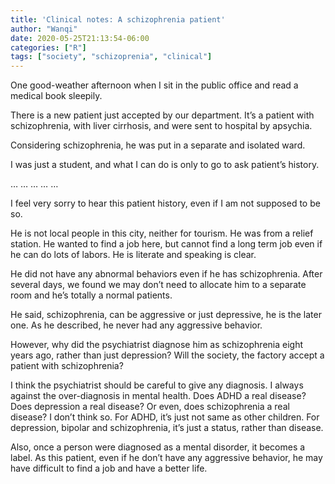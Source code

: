 ```yaml
---
title: 'Clinical notes: A schizophrenia patient'
author: "Wanqi"
date: 2020-05-25T21:13:54-06:00
categories: ["R"]
tags: ["society", "schizoprenia", "clinical"]
---
```


One good-weather afternoon when I sit in the public office and read a medical book sleepily. 

There is a new patient just accepted by our department. It's a patient with schizophrenia, with liver cirrhosis, and were sent to hospital by apsychia.

Considering schizophrenia, he was put in a separate and isolated ward.

I was just a student, and what I can do is only to go to ask patient's history. 

...
...
...
...
...


I feel very sorry to hear this patient history, even if I am not supposed to be so. 


He is not local people in this city, neither for tourism. He was from a relief station. He wanted to find a job here, but cannot find a long term job even if he can do lots of labors. He is literate and speaking is clear.  

He did not have any abnormal behaviors even if he has schizophrenia. After several days, we found we may don't need to allocate him to a separate room and he's totally a normal patients.

He said, schizophrenia, can be aggressive or just depressive, he is the later one. As he described, he never had any aggressive behavior.

However, why did the psychiatrist diagnose him as schizophrenia eight years ago, rather than just depression? Will the society, the factory accept a patient with schizophrenia?

I think the psychiatrist should be careful to give any diagnosis. I always against the over-diagnosis in mental health. Does ADHD a real disease? Does depression a real disease? Or even, does schizophrenia a real disease? I don't think so. For ADHD, it's just not same as other children. For depression, bipolar and schizophrenia, it's just a status, rather than disease.

Also, once a person were diagnosed as a mental disorder, it becomes a label. As this patient, even if he don't have any aggressive behavior, he may have difficult to find a job and have a better life.


